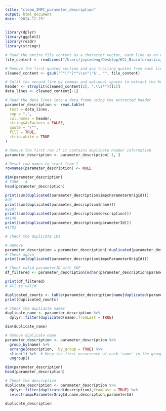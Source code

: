 ```yaml
---
title: "clean_IMPC_parameter_description"
output: html_document
date: "2024-12-23"
---
```



```r
library(dplyr)
library(ggplot2)
library(readr)
library(stringr)
```


```r
# Read the entire file content as a character vector, each line as an element
file_content <- readLines("/Users/joycedeng/Desktop/KCL_Bioinformatics/Data Cleaning and Data Management/project/Group2/IMPC_parameter_description.txt")

# Remove the first quoted section and any trailing quotes from each line
cleaned_content <- gsub('^"[^"]*"\\s+"|"$', "", file_content)

# Split the second line by commas and optional spaces to extract the header
header <- strsplit(cleaned_content[2], ",\\s*")[[1]]
data_lines <- cleaned_content[-1]

# Read the data lines into a data frame using the extracted header
parameter_description <- read.table(
  text = data_lines,
  sep = ",",
  col.names = header,
  stringsAsFactors = FALSE,
  quote = "\"",
  fill = TRUE,
  strip.white = TRUE
)

# Remove the first row if it contains duplicate header information
parameter_description <- parameter_description[-1, ]

# Reset row names to start from 1
rownames(parameter_description) <- NULL

dim(parameter_description)
# 5366   4
head(parameter_description)
```


```r
print(sum(duplicated(parameter_description$impcParameterOrigId)))
#26
print(sum(duplicated(parameter_description$name)))
#2807
print(sum(duplicated(parameter_description$description)))
#4146
print(sum(duplicated(parameter_description$parameterId)))
#1782
```

```r
# check the duplicate IDs

# Remove
parameter_description = parameter_description[!duplicated(parameter_description$impcParameterOrigId),]
# Check again
print(sum(duplicated(parameter_description$impcParameterOrigId)))

# Check valid parameterID with SOP
df_filtered <- parameter_description[nchar(parameter_description$parameterID) > 18, ]

print(df_filtered)
# All is valid

```

```r
duplicated_counts <- table(parameter_description$name[duplicated(parameter_description$name)])
print(duplicated_counts)

```

```r
# Check the dupliacte names
duplicate_name <- parameter_description %>% 
  dplyr::filter(duplicated(name),fromLast = TRUE) 

dim(duplicate_name)
```


```r
# Remove duplicate name
parameter_description <- parameter_description %>%
  group_by(name) %>%
  arrange(description, .by_group = TRUE) %>%
  slice(1) %>%  # Keep the first occurrence of each 'name' in the group
  ungroup()  

dim(parameter_description)
head(parameter_description)
```

```r
# Check the description
duplicate_description <- parameter_description %>% 
  dplyr::filter(duplicated(description),fromLast = TRUE) %>%
  select(impcParameterOrigId,name,description,parameterId)

duplicate_description

```







